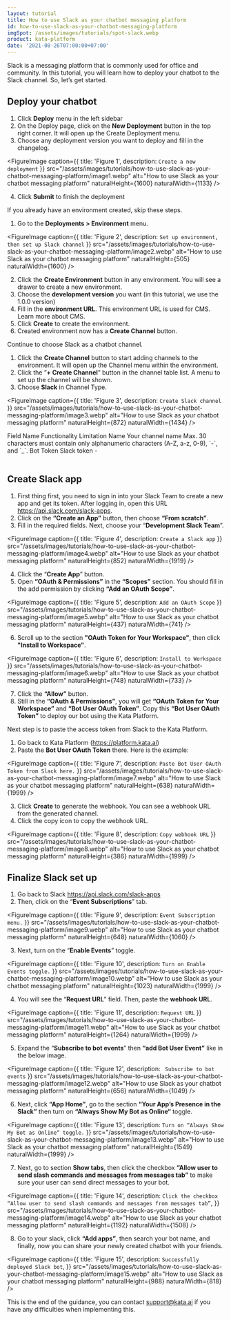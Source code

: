 ```yaml
---
layout: tutorial
title: How to use Slack as your chatbot messaging platform
id: how-to-use-slack-as-your-chatbot-messaging-platform
imgSpot: /assets/images/tutorials/spot-slack.webp
product: kata-platform
date: '2021-08-26T07:00:00+07:00'
---
```


Slack is a messaging platform that is commonly used for office and community. In this tutorial, you will learn how to deploy your chatbot to the Slack channel. So, let’s get started.

## Deploy your chatbot

1. Click **Deploy** menu in the left sidebar
2. On the Deploy page, click on the **New Deployment** button in the top right corner. It will open up the Create Deployment menu.
3. Choose any deployment version you want to deploy and fill in the changelog.

<FigureImage
  caption={{ title: 'Figure 1', description: `Create a new deployment` }}
  src="/assets/images/tutorials/how-to-use-slack-as-your-chatbot-messaging-platform/image1.webp"
  alt="How to use Slack as your chatbot messaging platform"
  naturalHeight={1600}
  naturalWidth={1133}
/>

4. Click **Submit** to finish the deployment

If you already have an environment created, skip these steps.

1. Go to the **Deployments > Environment** menu.

<FigureImage
  caption={{ title: 'Figure 2', description: `Set up environment, then set up Slack channel` }}
  src="/assets/images/tutorials/how-to-use-slack-as-your-chatbot-messaging-platform/image2.webp"
  alt="How to use Slack as your chatbot messaging platform"
  naturalHeight={505}
  naturalWidth={1600}
/>

2. Click the **Create Environment** button in any environment. You will see a drawer to create a new environment.
3. Choose the **development version** you want (in this tutorial, we use the 1.0.0 version)
4. Fill in the **environment URL**. This environment URL is used for CMS. Learn more about CMS.
5. Click **Create** to create the environment.
6. Created environment now has a **Create Channel** button.

Continue to choose Slack as a chatbot channel.

1. Click the **Create Channel** button to start adding channels to the environment. It will open up the Channel menu within the environment.
2. Click the ”**+ Create Channel**” button in the channel table list. A menu to set up the channel will be shown.
3. Choose **Slack** in Channel Type.

<FigureImage
  caption={{ title: 'Figure 3', description: `Create Slack channel` }}
  src="/assets/images/tutorials/how-to-use-slack-as-your-chatbot-messaging-platform/image3.webp"
  alt="How to use Slack as your chatbot messaging platform"
  naturalHeight={872}
  naturalWidth={1434}
/>

<Table>
  <TableHead>
    <TableHeadRow>
      <TableHeadCell>Field Name</TableHeadCell>
      <TableHeadCell>Functionality</TableHeadCell>
      <TableHeadCell>Limitation</TableHeadCell>
    </TableHeadRow>
  </TableHead>
  <TableBody>
    <TableBodyRow>
      <TableBodyCell>Name</TableBodyCell>
      <TableBodyCell>Your channel name</TableBodyCell>
      <TableBodyCell>
        Max. 30 characters must contain only alphanumeric characters (A-Z, a-z, 0-9), `-`, and `_`.
      </TableBodyCell>
    </TableBodyRow>
    <TableBodyRow>
      <TableBodyCell>Bot Token</TableBodyCell>
      <TableBodyCell>Slack token</TableBodyCell>
      <TableBodyCell>-</TableBodyCell>
    </TableBodyRow>
  </TableBody>
</Table>

## Create Slack app

1. First thing first, you need to sign in into your Slack Team to create a new app and get its token. After logging in, open this URL <a href="https://api.slack.com/slack-apps" target="_blank"><span>http</span>s://api.slack.com/slack-apps</a>.
2. Click on the **“Create an App”** button, then choose **“From scratch”**.
3. Fill in the required fields. Next, choose your “**Development Slack Team**”.

<FigureImage
  caption={{ title: 'Figure 4', description: `Create a Slack app` }}
  src="/assets/images/tutorials/how-to-use-slack-as-your-chatbot-messaging-platform/image4.webp"
  alt="How to use Slack as your chatbot messaging platform"
  naturalHeight={852}
  naturalWidth={1919}
/>

4. Click the “**Create App**” button.
5. Open **“OAuth & Permissions”** in the **“Scopes”** section. You should fill in the add permission by clicking **“Add an OAuth Scope”**.

<FigureImage
  caption={{ title: 'Figure 5', description: `Add an OAuth Scope` }}
  src="/assets/images/tutorials/how-to-use-slack-as-your-chatbot-messaging-platform/image5.webp"
  alt="How to use Slack as your chatbot messaging platform"
  naturalHeight={437}
  naturalWidth={741}
/>

6. Scroll up to the section **"OAuth Token for Your Workspace"**, then click **"Install to Workspace"**.

<FigureImage
  caption={{ title: 'Figure 6', description: `Install to Workspace` }}
  src="/assets/images/tutorials/how-to-use-slack-as-your-chatbot-messaging-platform/image6.webp"
  alt="How to use Slack as your chatbot messaging platform"
  naturalHeight={748}
  naturalWidth={733}
/>

7. Click the **“Allow”** button.
8. Still in the **“OAuth & Permissions”**, you will get **“OAuth Token for Your Workspace”** and **“Bot User OAuth Token”**. Copy this **“Bot User OAuth Token”** to deploy our bot using the Kata Platform.

Next step is to paste the access token from Slack to the Kata Platform.

1. Go back to Kata Platform (<a href="https://platform.kata.ai" target="_blank"><span>http</span>s://platform.kata.ai</a>)
2. Paste the **Bot User OAuth Token** there. Here is the example:

<FigureImage
  caption={{ title: 'Figure 7', description: `Paste Bot User OAuth Token from Slack here.` }}
  src="/assets/images/tutorials/how-to-use-slack-as-your-chatbot-messaging-platform/image7.webp"
  alt="How to use Slack as your chatbot messaging platform"
  naturalHeight={638}
  naturalWidth={1999}
/>

3. Click **Create** to generate the webhook. You can see a webhook URL from the generated channel.
4. Click the copy icon to copy the webhook URL.

<FigureImage
  caption={{ title: 'Figure 8', description: `Copy webhook URL` }}
  src="/assets/images/tutorials/how-to-use-slack-as-your-chatbot-messaging-platform/image8.webp"
  alt="How to use Slack as your chatbot messaging platform"
  naturalHeight={386}
  naturalWidth={1999}
/>

## Finalize Slack set up

1. Go back to Slack <a href="https://api.slack.com/slack-apps" target="_blank"><span>http</span>s://api.slack.com/slack-apps</a>
2. Then, click on the “**Event Subscriptions**” tab.

<FigureImage
  caption={{ title: 'Figure 9', description: `Event Subscription menu.` }}
  src="/assets/images/tutorials/how-to-use-slack-as-your-chatbot-messaging-platform/image9.webp"
  alt="How to use Slack as your chatbot messaging platform"
  naturalHeight={648}
  naturalWidth={1060}
/>

3. Next, turn on the “**Enable Events**” toggle.

<FigureImage
  caption={{ title: 'Figure 10', description: `Turn on Enable Events toggle.` }}
  src="/assets/images/tutorials/how-to-use-slack-as-your-chatbot-messaging-platform/image10.webp"
  alt="How to use Slack as your chatbot messaging platform"
  naturalHeight={1023}
  naturalWidth={1999}
/>

4. You will see the “**Request URL**” field. Then, paste the **webhook URL**.

<FigureImage
  caption={{ title: 'Figure 11', description: `Request URL` }}
  src="/assets/images/tutorials/how-to-use-slack-as-your-chatbot-messaging-platform/image11.webp"
  alt="How to use Slack as your chatbot messaging platform"
  naturalHeight={1264}
  naturalWidth={1999}
/>

5. Expand the “**Subscribe to bot events**” then **“add Bot User Event”** like in the below image.

<FigureImage
  caption={{ title: 'Figure 12', description: ` Subscribe to bot events` }}
  src="/assets/images/tutorials/how-to-use-slack-as-your-chatbot-messaging-platform/image12.webp"
  alt="How to use Slack as your chatbot messaging platform"
  naturalHeight={656}
  naturalWidth={1049}
/>

6. Next, click **“App Home”**, go to the section **“Your App’s Presence in the Slack”** then turn on **“Always Show My Bot as Online“** toggle.

<FigureImage
  caption={{ title: 'Figure 13', description: `Turn on “Always Show My Bot as Online“ toggle.` }}
  src="/assets/images/tutorials/how-to-use-slack-as-your-chatbot-messaging-platform/image13.webp"
  alt="How to use Slack as your chatbot messaging platform"
  naturalHeight={1549}
  naturalWidth={1999}
/>

7. Next, go to section **Show tabs**, then click the checkbox **“Allow user to send slash commands and messages from messages tab”** to make sure your user can send direct messages to your bot.

<FigureImage
  caption={{
    title: 'Figure 14',
    description: `Click the checkbox “Allow user to send slash commands and messages from messages tab”`,
  }}
  src="/assets/images/tutorials/how-to-use-slack-as-your-chatbot-messaging-platform/image14.webp"
  alt="How to use Slack as your chatbot messaging platform"
  naturalHeight={1192}
  naturalWidth={1508}
/>

8. Go to your slack, click **“Add apps”**, then search your bot name, and finally, now you can share your newly created chatbot with your friends.

<FigureImage
  caption={{
    title: 'Figure 15',
    description: `Successfully deployed Slack bot`,
  }}
  src="/assets/images/tutorials/how-to-use-slack-as-your-chatbot-messaging-platform/image15.webp"
  alt="How to use Slack as your chatbot messaging platform"
  naturalHeight={988}
  naturalWidth={818}
/>

This is the end of the guidance, you can contact support@kata.ai if you have any difficulties when implementing this.
